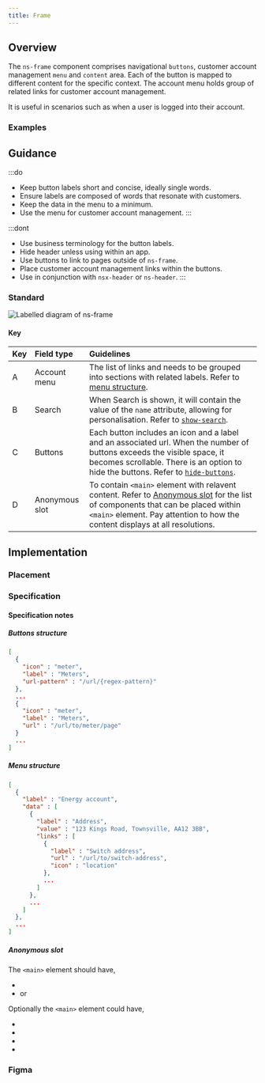 ```yaml
---
title: Frame
---
```





## Overview

<CompDetails name={componentName} />

The `ns-frame` component comprises navigational `buttons`, customer account management `menu` and `content` area. Each of the button is mapped to different content for the specific context. 
The account menu holds group of related links for customer account management. 

It is useful in scenarios such as when a user is logged into their account.

### Examples

<ExampleViewer type="standard" />

## Guidance

:::do
- Keep button labels short and concise, ideally single words.
- Ensure labels are composed of words that resonate with customers.
- Keep the data in the menu to a minimum.
- Use the menu for customer account management.
:::

:::dont
- Use business terminology for the button labels.
- Hide header unless using within an app.
- Use buttons to link to pages outside of `ns-frame`.
- Place customer account management links within the buttons.
- Use in conjunction with `nsx-header` or `ns-header`.
:::

### Standard

![Labelled diagram of ns-frame](@assets/components/ns-frame/guidance.webp)

#### Key

| Key | Field type | Guidelines |
| :--- | :--- | :--- |
| <span class="marker">A</span> | Account menu | The list of links and needs to be grouped into sections with related labels. Refer to [menu structure](#menu-structure). |
| <span class="marker">B</span> | Search | When Search is shown, it will contain the value of the `name` attribute, allowing for personalisation. Refer to [`show-search`](#specification-attribute-show-search).|
| <span class="marker">C</span> | Buttons | Each button includes an icon and a label and an associated url.  When the number of buttons exceeds the visible space, it becomes scrollable. There is an option to hide the buttons. Refer to [`hide-buttons`](#specification-attribute-hide-buttons).|
| <span class="marker">D</span> | Anonymous slot | To contain `<main>` element with relavent content. Refer to [Anonymous slot](#anonymous-slot) for the list of components that can be placed within `<main>` element. Pay attention to how the content displays at all resolutions.|

## Implementation

### Placement

<Placement name={componentName} />

### Specification

<Specification name={componentName} />

#### Specification notes

##### Buttons structure

```json
[
  {
    "icon" : "meter",
    "label" : "Meters",
    "url-pattern" : "/url/{regex-pattern}"
  },
  ...
  {
    "icon" : "meter",
    "label" : "Meters",
    "url" : "/url/to/meter/page"
  }
  ...
]
```

##### Menu structure

```json
[
  {
    "label" : "Energy account",
    "data" : [
      {
        "label" : "Address",
        "value" : "123 Kings Road, Townsville, AA12 3BB",
        "links" : [
          {
            "label" : "Switch address",
            "url" : "/url/to/switch-address",
            "icon" : "location"
          },
          ...
        ]
      },
      ...
    ]
  },
  ...
]
```

##### Anonymous slot

The `<main>` element should have,

- <LinkToComponent name="ns-panel" />
- <LinkToComponent name="ns-footer" /> or <LinkToComponent name="nsx-footer" />

Optionally the `<main>` element could have,

- <LinkToComponent name="ns-skyline" />
- <LinkToComponent name="ns-landmark" />
- <LinkToComponent name="ns-editorial" />
- <LinkToComponent name="ns-tabs" />

### Figma

<Figma name={componentName} />